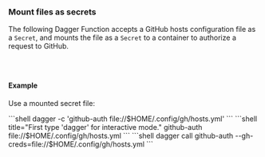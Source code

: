 ### Mount files as secrets

The following Dagger Function accepts a GitHub hosts configuration file as a `Secret`, and mounts the file as a `Secret` to a container to authorize a request to GitHub.

<Tabs groupId="language" queryString="sdk">
<TabItem value="go" label="Go">

```go file=../../../cookbook/snippets/secret-file/go/main.go
```

</TabItem>
<TabItem value="python" label="Python">

```python file=../../../cookbook/snippets/secret-file/python/main.py
```

</TabItem>
<TabItem value="typescript" label="TypeScript">

```typescript file=../../../cookbook/snippets/secret-file/typescript/index.ts
```

</TabItem>
</Tabs>

#### Example

Use a mounted secret file:

<Tabs groupId="shell">
<TabItem value="System shell">
```shell
dagger -c 'github-auth file://$HOME/.config/gh/hosts.yml'
```
</TabItem>
<TabItem value="Dagger Shell">
```shell title="First type 'dagger' for interactive mode."
github-auth file://$HOME/.config/gh/hosts.yml
```
</TabItem>
<TabItem value="Dagger CLI">
```shell
dagger call github-auth --gh-creds=file://$HOME/.config/gh/hosts.yml
```
</TabItem>
</Tabs>
